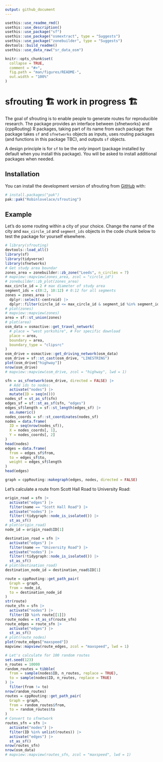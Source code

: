 ```yaml
---
output: github_document
---
```


<!-- README.md is generated from README.Rmd. Please edit that file -->

```r
usethis::use_readme_rmd()
usethis::use_description()
usethis::use_package("sf")
usethis::use_package("osmextract", type = "Suggests")
usethis::use_package("zonebuilder", type = "Suggests")
devtools::build_readme()
usethis::use_data_raw("sr_data_osm")
```

```r
knitr::opts_chunk$set(
  collapse = TRUE,
  comment = "#>",
  fig.path = "man/figures/README-",
  out.width = "100%"
)
```

# sfrouting 🏗️ work in progress 🏗️

<!-- badges: start -->
<!-- badges: end -->

The goal of sfrouting is to enable people to generate routes for reproducible research.
The package provides an interface between {sfnetworks} and {cppRouting} R packages, taking part of its name from each package: the package takes `sf` and `sfnetworks` objects as inputs, uses routing packages (and functions in this package TBC), and outputs `sf` objects.

A design principle is for `sf` to be the *only* import (package installed by default when you install this package).
You will be asked to install additional packages when needed.

## Installation

You can install the development version of sfrouting from [GitHub](https://github.com/) with:

``` r
# install.packages("pak")
pak::pak("Robinlovelace/sfrouting")
```

## Example

Let's do some routing within a city of your choice.
Change the name of the city and `max_circle_id` and `segment_ids` objects in the code chunk below to test the package for yourself elsewhere.

```r
# library(sfrouting)
devtools::load_all()
library(sf)
library(tidyverse)
library(sfnetworks)
# Get study area boundar
zones_area = zonebuilder::zb_zone("Leeds", n_circles = 7)
# mapview::mapview(zones_area, zcol = "circle_id")
# zonebuilder::zb_plot(zones_area)
max_circle_id = 2 # max diameter of study area
segment_ids = c(0:2, 10:12) # 0:12 for all segments
zones = zones_area |> 
  dplyr::select(-centroid) |> 
  dplyr::filter(circle_id <= max_circle_id & segment_id %in% segment_ids)
# plot(zones)
# mapview::mapview(zones)
area = sf::st_union(zones)
# plot(area)
osm_data = osmactive::get_travel_network(
  # place = "west yorkshire", # For specific download
  place = area,
  boundary = area,
  boundary_type = "clipsrc"
)
osm_drive = osmactive::get_driving_network(osm_data)
osm_drive = sf::st_cast(osm_drive, "LINESTRING")
plot(osm_drive["highway"])
nrow(osm_drive)
# mapview::mapview(osm_drive, zcol = "highway", lwd = 1)
```

```r
sfn = as_sfnetwork(osm_drive, directed = FALSE) |>
  # Add ids to nodes:
  activate("nodes") |>
  mutate(ID = seq(n())) 
nodes_sf = st_as_sf(sfn)
edges_sf = sf::st_as_sf(sfn, "edges")
edges_sf$length = sf::st_length(edges_sf) |> 
  as.numeric()
nodes_coords = sf::st_coordinates(nodes_sf)
nodes = data.frame(
  ID = seq(nrow(nodes_sf)),
  X = nodes_coords[, 1],
  Y = nodes_coords[, 2]
)
head(nodes)
edges = data.frame(
  from = edges_sf$from,
  to = edges_sf$to,
  weight = edges_sf$length
)
head(edges)
```

```r
graph = cppRouting::makegraph(edges, nodes, directed = FALSE)
```

Let's calculate a route from Scott Hall Road to University Road:

```r
origin_road = sfn |> 
  activate("edges") |>
  filter(name == "Scott Hall Road") |>
  activate("nodes") |>
  filter(!tidygraph::node_is_isolated()) |>
  st_as_sf()
# plot(origin_road)
node_id = origin_road$ID[1]

destination_road = sfn |> 
  activate("edges") |>
  filter(name == "University Road") |>
  activate("nodes") |>
  filter(!tidygraph::node_is_isolated()) |>
  st_as_sf()
# plot(destination_road)
destination_node_id = destination_road$ID[1]

route = cppRouting::get_path_pair(
  Graph = graph,
  from = node_id,
  to = destination_node_id
)
str(route)
route_sfn = sfn |>
  activate("nodes") |>
  filter(ID %in% route[[1]])
route_nodes = st_as_sf(route_sfn)
route_edges = route_sfn |>
  activate("edges") |>
  st_as_sf()
# plot(route_nodes)
plot(route_edges["maxspeed"])
mapview::mapview(route_edges, zcol = "maxspeed", lwd = 1)
```

```r
# Let's calculate for 100 random routes
set.seed(123)
n_routes = 10000
random_routes = tibble(
  from = sample(nodes$ID, n_routes, replace = TRUE),
  to = sample(nodes$ID, n_routes, replace = TRUE)
) |>
  filter(from != to)
nrow(random_routes)
routes = cppRouting::get_path_pair(
  Graph = graph,
  from = random_routes$from,
  to = random_routes$to
)
# Convert to sfnetwork
routes_sfn = sfn |>
  activate("nodes") |>
  filter(ID %in% unlist(routes)) |>
  activate("edges") |>
  st_as_sf()
nrow(routes_sfn)
nrow(osm_data)
# mapview::mapview(routes_sfn, zcol = "maxspeed", lwd = 1) 
```

